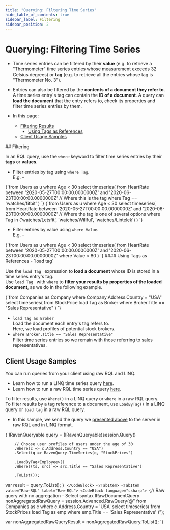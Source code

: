 ```yaml
---
title: "Querying: Filtering Time Series"
hide_table_of_contents: true
sidebar_label: Filtering
sidebar_position: 2
---
```



# Querying: Filtering Time Series
<Admonition type="note" title="Note">

* Time series entries can be filtered by their **value** (e.g. to 
  retrieve a "Thermometer" time series entries whose measurement exceeds 
  32 Celsius degrees) or **tag** (e.g. to retrieve all the entries whose 
  tag is "Thermometer No. 3").  

* Entries can also be filtered by the **contents of a document they refer to**.  
  A time series entry's tag can contain the **ID of a document**. 
  A query can **load the document** that the entry refers to, check 
  its properties and filter time series entries by them.  

* In this page:  
  * [Filtering Results](../../../document-extensions/timeseries/querying/filtering.mdx#filtering)  
     * [Using Tags as References](../../../document-extensions/timeseries/querying/filtering.mdx#using-tags-as-references---)  
  * [Client Usage Samples](../../../document-extensions/timeseries/querying/filtering.mdx#client-usage-samples)  

</Admonition>
## Filtering

In an RQL query, use the `where` keyword to filter time series entries 
by their **tags** or **values**.  

* Filter entries by tag using `where Tag`.  
  E.g. -  
<TabItem value="json" label="json">
<CodeBlock language="json">
{`from Users as u where Age < 30
select timeseries(
    from HeartRate 
       between '2020-05-27T00:00:00.0000000Z' 
            and '2020-06-23T00:00:00.0000000Z'
       // Where this is the tag
       where Tag == 'watches/fitbit'
)
`}
</CodeBlock>
</TabItem>
<TabItem value="json" label="json">
<CodeBlock language="json">
{`from Users as u where Age < 30
select timeseries(
    from HeartRate 
       between '2020-05-27T00:00:00.0000000Z' 
            and '2020-06-23T00:00:00.0000000Z'
       // Where the tag is one of several options
       where Tag in ('watches/Letsfit', 'watches/Willful', 'watches/Lintelek')
)
`}
</CodeBlock>
</TabItem>
  
* Filter entries by value using `where Value`.  
  E.g. -  
<TabItem value="json" label="json">
<CodeBlock language="json">
{`from Users as u where Age < 30
select timeseries(
    from HeartRate 
       between '2020-05-27T00:00:00.0000000Z' 
            and '2020-06-23T00:00:00.0000000Z'
       where Value < 80
)
`}
</CodeBlock>
</TabItem>
#### Using Tags as References - `load tag`

Use the `load Tag ` expression to **load a document** whose ID is stored in 
a time series entry's tag.  
Use `load Tag ` with `where` to **filter your results by properties of the 
loaded document**, as we do in the following example.  

<TabItem value="json" label="json">
<CodeBlock language="json">
{`from Companies as Company where Company.Address.Country = "USA"
select timeseries(
    from StockPrice
       load Tag as Broker
       where Broker.Title == "Sales Representative"
    )
`}
</CodeBlock>
</TabItem>

* `load Tag as Broker`  
   Load the document each entry's tag refers to.  
   Here, we load profiles of potential stock brokers.  
* `where Broker.Title == "Sales Representative"`  
   Filter time series entries so we remain with those 
   referring to sales representatives.  



## Client Usage Samples

<Admonition type="info" title="Info">
You can run queries from your client using raw RQL and LINQ.  

* Learn how to run a LINQ time series query [here](../../../document-extensions/timeseries/client-api/session/querying.mdx#time-series-linq-queries).  
* Learn how to run a raw RQL time series query [here](../../../document-extensions/timeseries/client-api/session/querying.mdx#client-raw-rql-queries).  

</Admonition>

To filter results, use `Where()` in a LINQ query or `where` in a raw RQL query.  
To filter results by a tag reference to a document, 
use `LoadByTag()` in a LINQ query or `load tag` in a raw RQL query.  

* In this sample, we send the query we 
  [presented above](../../../document-extensions/timeseries/querying/filtering.mdx#using-tags-as-references---) 
  to the server in raw RQL and in LINQ format.

<Tabs groupId='languageSyntax'>
<TabItem value="LINQ" label="LINQ">
<CodeBlock language="csharp">
{`IRavenQueryable<TimeSeriesRawResult> query =
    (IRavenQueryable<TimeSeriesRawResult>)session.Query<Company>()

        // Choose user profiles of users under the age of 30
        .Where(c => c.Address.Country == "USA")
        .Select(q => RavenQuery.TimeSeries(q, "StockPrices")

        .LoadByTag<Employee>()
        .Where((ts, src) => src.Title == "Sales Representative")

        .ToList());

var result = query.ToList();
`}
</CodeBlock>
</TabItem>
<TabItem value="Raw-RQL" label="Raw-RQL">
<CodeBlock language="csharp">
{`// Raw query with no aggregation - Select syntax
IRawDocumentQuery<TimeSeriesRawResult> nonAggregatedRawQuery =
    session.Advanced.RawQuery<TimeSeriesRawResult>(@"
        from Companies as c where c.Address.Country = 'USA'
        select timeseries(
            from StockPrices
               load Tag as emp
               where emp.Title == 'Sales Representative'
        )");

var nonAggregatedRawQueryResult = nonAggregatedRawQuery.ToList();
`}
</CodeBlock>
</TabItem>
    </Tabs>



